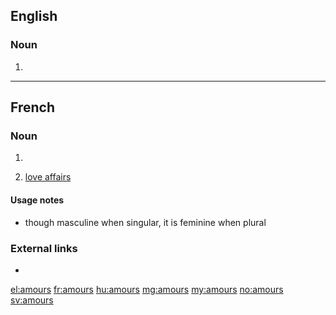 ==English==

===Noun===
{{head|en|noun plural form}}

# {{plural of|amour|lang=en}}

----

==French==

===Noun===
{{head|fr|noun|cat2=plurals|g=f-p}}

# {{plural of|amour|lang=fr}}
# {{context|plural only|lang=fr}} [[love affair]]s

====Usage notes====
* though masculine when singular, it is feminine when plural

===External links===
* {{R:TLFi}}

[[el:amours]]
[[fr:amours]]
[[hu:amours]]
[[mg:amours]]
[[my:amours]]
[[no:amours]]
[[sv:amours]]